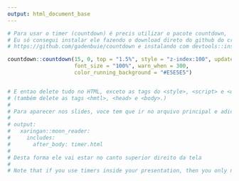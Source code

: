 ```yaml
---
output: html_document_base
---
```


```r

# Para usar o timer (countdown) é precis utilizar o pacote countdown,
# Eu só consegui instalar ele fazendo o download direto do github do criador
# https://github.com/gadenbuie/countdown e instalando com devtools::instal_local()

countdown::countdown(15, 0, top = "1.5%", style = "z-index:100", update_every = 1,
                     font_size = "100%", warn_when = 300,
                     color_running_background = "#E5E5E5")


# E entao delete tudo no HTML, exceto as tags do <style>, <script> e <div> que estao relacionadas ao `countdown`
# (também delete as tags <hmtl>, <head> e <body>.)
#
# Para aparecer nos slides, voce tem que ir no arquivo principal e adicionar:
# 
# output:
#   xaringan::moon_reader:
#     includes:
#       after_body: timer.html
# 
# Desta forma ele vai estar no canto superior direito da tela
# 
# Note that if you use timers inside your presentation, then you only need to keep the <div class="countdown"> html and it should be picked up by the scripts/styles defined in your slides.

```